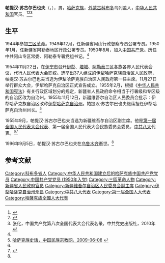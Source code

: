 '''帕提汉·苏古尔巴也夫'''（{{lang-kk|Фатхан (Пәтіхан) Дәлелханұлы Сүгірбаев}}，{{bd|1927年|4月|1996年|9月5日|catIdx=Sugurbayf}}），男，[[哈萨克族|哈萨克族]]，[[外蒙古|外蒙古]][[科布多|科布多]]乌列盖人，[[中华人民共和国|中华人民共和国]]官员。<ref>{{Cite web |url=http://www.elarna.net/kitap_kk.php?id=1568&oku=10063 |title=存档副本 |access-date=2019-06-04 |archive-date=2019-08-30 |archive-url=https://web.archive.org/web/20190830093716/http://www.elarna.net/kitap_kk.php?id=1568&oku=10063 |dead-url=no }}</ref><ref>{{Cite web |url=http://kzref.org/aza-lt-azatti-ozfalisi.html |title=存档副本 |access-date=2019-06-04 |archive-date=2017-11-15 |archive-url=https://web.archive.org/web/20171115090720/http://kzref.org/aza-lt-azatti-ozfalisi.html |dead-url=no }}</ref><ref name=zhang>张化，中国共产党第八次全国代表大会代表名录，中共党史出版社，2010年</ref>

==生平==
1944年参加[[三区革命|三区革命]]。1949年12月，任新疆省阿山行政督察专员公署专员。1950年1月，任新疆省阿勒泰地区行政公署专员。1950年8月，加入[[中国共产党|中国共产党]]。历任中共阿山专区常委、阿勒泰专署党组书记。<ref name=zhang/>

1954年11月22日，在[[伊宁市|伊宁市]]召开[[伊犁地区|伊犁]]、[[塔城地区|塔城]]、[[阿勒泰地区|阿勒泰]]三区各族各界人民代表会议，代行人民代表大会职权。选举出37人组成的伊犁哈萨克族自治区人民政府，帕提汉·苏古尔巴也夫当选为伊犁哈萨克族自治区人民政府第一任主席。11月27日举行群众大会，伊犁哈萨克自治区正式宣告成立。1955年2月，根据《[[中华人民共和国宪法|中华人民共和国宪法]]》有关行政区域划分的规定，新疆省人民政府命令相当于行署级和专区级的自治区改为自治州。1955年11月12日，新疆维吾尔自治区人民委员会批示：伊犁哈萨克族自治区改称[[伊犁哈萨克自治州|伊犁哈萨克自治州]]。帕提汉·苏古尔巴也夫继续担任伊犁哈萨克自治州州长。<ref name=zgmzzjw>[http://www.mzb.com.cn/html/Home/report/92247-2.htm 哈萨克族史话，中国民族宗教网，2009-06-08] {{webarchive|url=https://web.archive.org/web/20150402183942/http://www.mzb.com.cn/html/Home/report/92247-2.htm |date=2015-04-02 }}</ref>

1955年9月，帕提汉·苏古尔巴也夫当选为新疆维吾尔自治区副主席。他是[[第一届全国人民代表大会代表名单|第一届全国人民代表大会代表]]、第一届全国人民代表大会民族委员会委员，[[中共八大|中共八大]]代表。<ref name=zhang/><ref>{{cite book|author=全国人民代表大会常务委员会办公厅|title=中华人民共和国第一届全国人民代表大会代表名单|year=1955年|publisher=全国人民代表大会常务委员会办公厅|url=http://book.ucdrs.superlib.net/views/specific/2929/bookDetail.jsp?dxNumber=000005772167&d=546843D0AE2464CD1C95896344A85614&fenlei=04070402|access-date=2015-01-28|archive-date=2019-01-24|archive-url=https://web.archive.org/web/20190124105450/http://book.ucdrs.superlib.net/views/specific/2929/bookDetail.jsp?dxNumber=000005772167&d=546843D0AE2464CD1C95896344A85614&fenlei=04070402|dead-url=no}}</ref>

1996年9月5日，帕提汉·苏古尔巴也夫在[[乌鲁木齐|乌鲁木齐]]逝世。<ref name=zhang/>

==参考文献==
{{reflist|2}}

{{Authority control}}
{{DEFAULTSORT:Sugurbayf}}
[[Category:科布多省人|Category:科布多省人]]
[[Category:中华人民共和国建立后的哈萨克族中国共产党党员|Category:中华人民共和国建立后的哈萨克族中国共产党党员]]
[[Category:中国共产党党员_(1950年入党)|Category:中国共产党党员 (1950年入党)]]
[[Category:三區革命人物|Category:三區革命人物]]
[[Category:新疆省人民政府官员|Category:新疆省人民政府官员]]
[[Category:新疆维吾尔自治区人民委员会副主席|Category:新疆维吾尔自治区人民委员会副主席]]
[[Category:伊犁哈薩克自治州州長|Category:伊犁哈薩克自治州州長]]
[[Category:中共八大代表|Category:中共八大代表]]
[[Category:第一届全国人大代表|Category:第一届全国人大代表]]
[[Category:哈薩克族全國人大代表|Category:哈薩克族全國人大代表]]